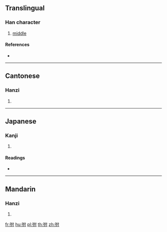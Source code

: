 ==Translingual==

===Han character===
{{Han char|rn=57|rad=弓|as=05|sn=8|four=14240|canj=NODI|ids=⿰弓付}}

# [[middle]]

====References====
* {{Han ref|kx=0357.260|dkj=09749|dj=0674.080|hdz=20993.020|uh=5F23|ud=24355|bh=CC72|bd=52338}}

----

==Cantonese==

===Hanzi===
{{yue-hanzi|jyut=[[fu2]]|y=fu2}}

# {{defn|lang=yue|sort=弓05}}

----

==Japanese==

===Kanji===
{{ja-kanji|grade=|rs=弓05}}

# {{defn|lang=ja|sort=弓05}}

====Readings====
* {{ja-readings|on=[[ふ]] (fu)|kun=[[ゆずか]] (yuzuka)}}

----

==Mandarin==

===Hanzi===
{{cmn-hanzi|pin=[[fǔ]] ([[fu3]])|wg=fu<sup>3</sup>}}

# {{defn|lang=cmn|sort=弓05}}

[[fr:弣]]
[[hu:弣]]
[[pl:弣]]
[[th:弣]]
[[zh:弣]]